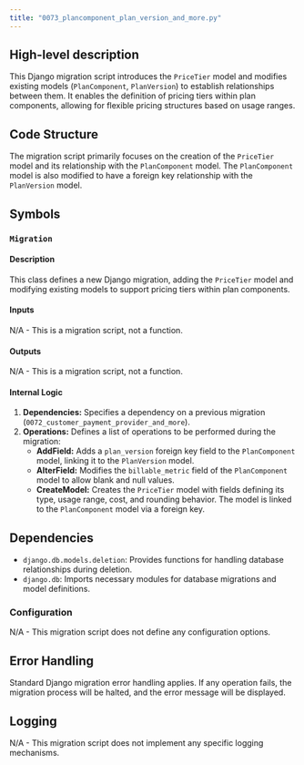 ```yaml
---
title: "0073_plancomponent_plan_version_and_more.py"
---
```


## High-level description
This Django migration script introduces the `PriceTier` model and modifies existing models (`PlanComponent`, `PlanVersion`) to establish relationships between them. It enables the definition of pricing tiers within plan components, allowing for flexible pricing structures based on usage ranges.

## Code Structure
The migration script primarily focuses on the creation of the `PriceTier` model and its relationship with the `PlanComponent` model. The `PlanComponent` model is also modified to have a foreign key relationship with the `PlanVersion` model.

## Symbols

### `Migration`
#### Description
This class defines a new Django migration, adding the `PriceTier` model and modifying existing models to support pricing tiers within plan components.

#### Inputs
N/A - This is a migration script, not a function.

#### Outputs
N/A - This is a migration script, not a function.

#### Internal Logic
1. **Dependencies:** Specifies a dependency on a previous migration (`0072_customer_payment_provider_and_more`).
2. **Operations:** Defines a list of operations to be performed during the migration:
    - **AddField:** Adds a `plan_version` foreign key field to the `PlanComponent` model, linking it to the `PlanVersion` model.
    - **AlterField:** Modifies the `billable_metric` field of the `PlanComponent` model to allow blank and null values.
    - **CreateModel:** Creates the `PriceTier` model with fields defining its type, usage range, cost, and rounding behavior. The model is linked to the `PlanComponent` model via a foreign key.

## Dependencies
- `django.db.models.deletion`: Provides functions for handling database relationships during deletion.
- `django.db`: Imports necessary modules for database migrations and model definitions.

### Configuration
N/A - This migration script does not define any configuration options.

## Error Handling
Standard Django migration error handling applies. If any operation fails, the migration process will be halted, and the error message will be displayed.

## Logging
N/A - This migration script does not implement any specific logging mechanisms.
